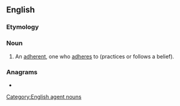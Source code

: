 {{also|adhérer}}
==English==

===Etymology===
{{suffix|en|adhere|er}}

===Noun===
{{en-noun}}

# An [[adherent]], one who [[adhere]]s to (practices or follows a belief).

===Anagrams===
* {{anagrams|en|a=adeehrr|reheard}}

[[Category:English agent nouns]]